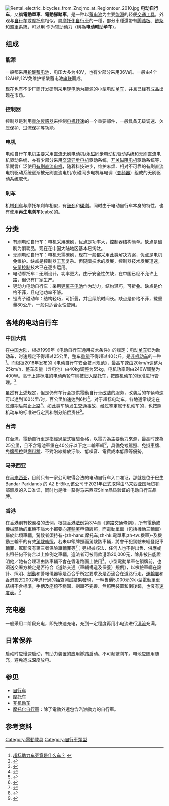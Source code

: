 {{Otheruses|subject=以內置電池為主要動力，且不含電池車重小於40公斤電動機車且駕駛者年齡需大於15歲|other=其他以电能驱动的车辆|电动车}}
[[File:Rental_electric_bicycles_from_Znojmo_at_Regiontour_2010.jpg|thumb]]
'''电动自行车'''，又稱'''電動單車'''、'''電動腳踏車'''，是一种以[[蓄电池|蓄电池]]为主要[[能源|能源]]的轻便[[交通工具|交通工具]]，外观与[[自行车|自行车]]或[[摩托车|摩托车]]相似，屬[[摩托化自行車|摩托化自行車]]的一種，部分車種還带有[[自行車踏板|脚踏板]]、[[链条|链条]]和煞車系統，可以用 {{le|人力 (動力來源)|Human power|人力}}作为[[辅助动力|辅助动力]]（稱為'''电动輔助单车'''）。

== 组成 ==
=== 能源 ===
一般都采用[[铅酸蓄电池|铅酸蓄电池]]，电压大多为48V，也有少部分采用36V的。一般由4个12AH的12V免维护铅酸蓄电池[[串联|串联]]而成。

现在也有不少厂商开发研制采用[[鋰離子電池|锂电池]]为能源的小型电动[[自行车|单车]]，并且已经有成品出现在市场。

=== 控制器 ===
控制器是利用[[霍尔传感器|霍尔传感器]]来控制[[电机|电机]][[转速|转速]]的一个重要部件，一般具备无级调速、欠压保护、[[过流|过流]]保护等功能。

=== 电机 ===
电动自行车[[电机|电机]]主要采用[[直流无刷电动机|直流无刷电动机]]/[[永磁同步电动机|永磁同步电动机]]驱动系统和无刷直流电机驱动系统，亦有少部分采用[[交流异步电机|交流异步电机]]驱动系统，[[开关磁阻电机|开关磁阻电机]]驱动系统等，早期曾广泛使用[[有刷直流电机|有刷直流电机]]，随着科技进步，维护麻烦、相对不可靠的有刷直流电机驱动系统逐渐被无刷直流电机/永磁同步电机与电调（[[变频器|变频器]]）组成的无刷驱动系统取代。

=== 刹车 ===
机械[[刹车|刹车]]与摩托车刹车相似，有[[鼓剎|鼓剎]]和[[碟刹|碟刹]]。同时由于电动自行车本身的特性，也有使用'''再生电刹车'''(eabs)的。

== 分类 ==
* 有刷电动自行车：电机采用[[碳刷|碳刷]]，优点是功率大，控制器结构简单。缺点是碳刷为消耗品，现在在中国大陆地区基本已淘汰。
* 无刷电动自行车：电机无需碳刷，现在一般都采用此类解决方案，优点是电机免维护。缺点是控制器[[工艺|工艺]]复杂。但随着技术的发展，控制器技术发展迅速，[[矢量控制|矢量控制]]技术已在逐步运用。
* 电动摩托车：无刷设计，功率更大。由于安全性欠缺，在中国已经不允许上路，但仍有厂家生产。
* 锂动力电动自行车：采用[[锂离子电池|锂离子电池]]作为动力，结构轻巧，可折叠。缺点是价格不菲，且电池功率不够。
* 锂离子磁动车：结构轻巧，可折叠，并且续航时间长。缺点是价格不菲，载重量80公斤，一般只适合女性使用。

== 各地的电动自行车 ==
=== 中国大陆 ===
在[[中国大陆|中国大陆]]，根据1999年《电动自行车通用技术条件》的规定：电动[[自行车|单车]]归为助动车，时速规定不得超过25公里，整车[[重量|重量]]不得超过40公斤，是[[非机动车|非机动车]]的一种<ref>[http://www.gd.xinhuanet.com/newscenter/2008-12/17/content_15209582.htm 超标助力车究竟是什么车？] {{webarchive|url=https://web.archive.org/web/20090104040653/http://www.gd.xinhuanet.com/newscenter/2008-12/17/content_15209582.htm |date=2009-01-04 }}</ref>。而根据2018年发布的《电动自行车安全技术规范》，最高车速由20km/h调整为25km/h，整车质量（含电池）由40kg调整为55kg，电机功率则由240W调整为400W。高于上述标准的电动两轮车则被归入[[摩托车|摩托车]]，按照[[机动车|机动车]]的标准进行管理。<ref>{{Cite web|url=http://www.xinhuanet.com/local/2018-01/17/c_1122268871.htm|title=电动车新国标公示 电动自行车时速不得超25公里-新华网|accessdate=2018-06-02|work=www.xinhuanet.com|archive-date=2018-01-17|archive-url=https://web.archive.org/web/20180117021140/http://www.xinhuanet.com/local/2018-01/17/c_1122268871.htm|dead-url=no}}</ref>

虽然有上述规定，但是仍有车行会提供電動自行車[[改装车|改装]]的服务，改装后的车辆時速可以達到160公里/时，百公里加速达到6秒<ref>{{cite news |title=电动车改装后能跑160公里/时 百公里加速超宝马 |url=http://henan.sina.com.cn/news/s/2012-07-26/0721-12190.html |accessdate=2020-11-14 |archive-date=2020-10-22 |archive-url=https://web.archive.org/web/20201022044044/http://henan.sina.com.cn/news/s/2012-07-26/0721-12190.html |dead-url=no }}</ref>。对于超标电动车，各地通常规定在过渡期后禁止上路<ref>{{cite web |title=2019年江苏省超标电动车怎么上牌？有备案临时信息牌可再跑5年！ |url=https://www.qqddc.com/html/news/201903/news_51536.html |access-date=2021-05-29 |archive-date=2021-06-03 |archive-url=https://web.archive.org/web/20210603060908/https://www.qqddc.com/html/news/201903/news_51536.html |dead-url=no }}</ref>。如此类车辆发生[[交通事故|交通事故]]，经过鉴定属于机动车的，也按照机动车的标准进行定责和划分赔偿责任<ref>{{cite web |title=受到电瓶车交通事故伤害的，应对电瓶车做车辆属性鉴定 |url=https://www.66law.cn/laws/88040.aspx |access-date=2021-05-29 |archive-date=2021-06-03 |archive-url=https://web.archive.org/web/20210603102539/https://www.66law.cn/laws/88040.aspx |dead-url=no }}</ref>。
{{中国大陆电动车类别}}

=== 台湾 ===
{{Wikibooks|台湾法律註解/道路交通管理處罰條例/第69-1條}}
在[[台湾|台湾]]，電動自行車是指經過型式審驗合格，以電力為主要動力來源，最高时速為25公里，且不含電池車重在40公斤以下之二輪車輛<ref>{{Cite web |url=https://law.moj.gov.tw/LawClass/LawAll.aspx?pcode=K0040068 |title=電動輔助自行車及電動自行車型式安全審驗管理辦法 |access-date=2021-04-19 |archive-date=2021-04-21 |archive-url=https://web.archive.org/web/20210421002945/https://law.moj.gov.tw/LawClass/LawAll.aspx?pcode=K0040068 |dead-url=no }}</ref>，具備免考[[駕照|駕照]]、免掛[[車輛號牌|車牌]]、免[[牌照稅|牌照稅]]與[[燃料稅|燃料稅]]、不對沿線排放汙染、低噪音、電費成本低廉等優勢。

=== 马来西亚 ===
在[[马来西亚|马来西亚]]，目前只有一家公司取得合法的电动自行车入口准证，那就是位于巴生 Bandar Parklands 的 AZ E-Bike,该公司于2021年正式取得由马来西亚国际贸销部颁发的入口准证，同时也是唯一获得马来西亚Sirim品质验证的电动自行车品牌。

=== 香港 ===
在[[香港|香港]]則有較嚴格的法例，根據[[香港法例|香港法例]]第374章《道路交通條例》，所有電動或機械驅動的車輛不論大小都要向[[運輸署|運輸署]]申領牌照，而電動單車（包括機動三輛車）屬於此類車輛，駕駛者須持有-{zh-hans:摩托车;zh-hk:電單車;zh-tw:機車}-及機動三輪車的有效[[駕駛執照|駕駛執照]]，若未申領牌照而駕駛該車輛，將會干犯駕駛未經登記車輛罪、駕駛沒有第三者保險車輛罪等<ref>{{Cite web |url=https://www.youtube.com/watch?v=gA7dsjEznAw |title=警訊精選 - 使用電動單車相關法例 |date=2013-03-30 |website=YouTube |access-date=2017-11-25 |archive-date=2021-11-25 |archive-url=https://web.archive.org/web/20211125160104/https://www.youtube.com/watch?v=gA7dsjEznAw |dead-url=no }}</ref>；另根據該法，任何人也不得出售、供應或出租任何不符合以上條例之車輛，違法者可被罰款港幣20,000元，除非被告能證明他／她有合理理由該車輛不會在香港路面上使用<ref>{{Cite web |url=http://www.td.gov.hk/filemanager/sc/content_4808/motorcycle.pdf |title=小型電單車、電動單車及電動滑板 |date=2004-09-28 |publisher=香港特別行政區政府運輸署 |accessdate=2017-11-25 |archive-date=2017-12-01 |archive-url=https://web.archive.org/web/20171201043637/http://www.td.gov.hk/filemanager/sc/content_4808/motorcycle.pdf |dead-url=no }}</ref>。小型電動單車在領牌前，也須送交署方檢定是否符合《道路交通（車輛構造及保養）規例》，以檢驗車輛在設計、照明、[[制動|制動]]和警報儀器等是否合乎所定要求及是否適合在道路行走。[[運輸署|運輸署]]和[[香港警方|香港警方]]2002年進行過的抽查測試結果發現，一輛售價5,000元的小型電動單車結構不合標準，手柄及座椅不穩固、剎車不完善、無照明裝置和倒後鏡，也沒有[[速度表|速度表]]。<ref>{{Cite web |url=https://www.consumer.org.hk/sites/consumer/files/w_choice_article/304/W0202_electricscooter.pdf |title=玩小型電動單車要領牌 |publisher=[[消費者委員會_(香港)|消費者委員會]] |accessdate=2017-11-25 |archive-date=2017-12-01 |archive-url=https://web.archive.org/web/20171201081127/https://www.consumer.org.hk/sites/consumer/files/w_choice_article/304/W0202_electricscooter.pdf |dead-url=no }}</ref>

== 充电器 ==
一般采用二阶段充电，即先快速充电，充到一定程度再用小电流进行[[涓流|涓流]]充满。

== 日常保养 ==
启动时应慢速启动，有助力装置的应用脚踏启动。不可频繁刹车。电池应随用随充，避免造成深度放电。

== 参见 ==
{{commonscat|Electrically-powered bicycles}}
* [[自行车|自行车]]
* [[摩托车|摩托车]]
* [[非机动车|非机动车]]
* [[摩托化自行車|摩托化自行車]]：除了電動外還包含汽油動力的自行車。

== 参考资料 ==
<div class="references-small">
<references />
</div>

{{Authority control}}

[[Category:電動載具|Category:電動載具]]
[[Category:自行車類型|Category:自行車類型]]
